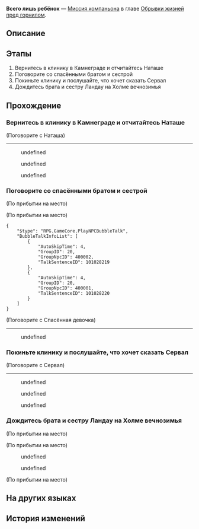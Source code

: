 {{Дополнить|Диалоги.}}
{{Миссия Инфобокс
|id              = 2011405
|Название        = 
|Изображение     = Миссия Освоения Всего лишь ребёнок.png
|Тип             = Миссия компаньона
|События         = 
|Глава           = Обрывки жизней пред горнилом
|Условия         = Завершена [[Миссия компаньона]] ''[[Всего лишь ребёнок]]''
|Персонажи       = Гепард; Наташа; Первопроходец; Сервал; Спасённая девочка; Спасённый мальчик
|СтартЛокация    = [[Ярило-VI]] — [[Клиника Наташи]]
|Локации         = Клиника Наташи
|Предыдущая      = 
|Следующая       = 
|Награды         = Опыт Освоения*350; Звёздный нефрит*60; Рецепт: Одноразовая кинетическая пушка*1 { text = Рецепт: Одноразовая кинетическая пушка }; Конденсированный эфир*5; Shield (Item)*200; "Frozen March"*1 { text = Frozen March }; Кредиты*25 000
}}
'''Всего лишь ребёнок''' — [[Миссия компаньона]] в главе [[Обрывки жизней пред горнилом]].

==Описание==
{{Описание|<!--официальное описание из Перекрёстка судеб-->}}

==Этапы==
# Вернитесь в клинику в Камнеграде и отчитайтесь Наташе
# Поговорите со спасёнными братом и сестрой
# Покиньте клинику и послушайте, что хочет сказать Сервал
# Дождитесь брата и сестру Ландау на Холме вечнозимья

==Прохождение==
{{Дополнить}}


===Вернитесь в клинику в Камнеграде и отчитайтесь Наташе===
{{Описание миссии|локация=Клиника Наташи|Оказалось, что именно старое видение Коколии послужило причиной вторжения монстров Фрагментума - и после того, как оно было разрушено, множество монстров, окопавшихся в скалах шахт, рассеялись. Кризис разрешён.<br />Гепард говорит, что ему нужно закончить дела в шахте. А вы с Сервал должны сообщить хорошие новости Наташе и Олегу, которые находятся за линией фронта.}}
{{Диалог Начало}}

;(Поговорите с Наташа)
----
<!--Unknown TalkSentence: 101028201-->
<!--Unknown TalkSentence: 101028202-->
<!--Unknown TalkSentence: 101028203-->
:{{Диалог|Стрелка}} undefined
:{{Диалог|Стрелка}} undefined
:{{Диалог|Стрелка}} undefined
{{Диалог Конец}}

===Поговорите со спасёнными братом и сестрой===
{{Описание миссии|локация=Клиника Наташи|Весть о победе разносится по улицам Камнеграда. Теперь пришло время вздохнуть с облегчением - пообщаться с беднягами, которых вы с Ландау спасли.}}
{{Диалог Начало}}
;(По прибытии на место)

;(По прибытии на место)
<pre>{
	"$type": "RPG.GameCore.PlayNPCBubbleTalk",
	"BubbleTalkInfoList": [
		{
			"AutoSkipTime": 4,
			"GroupID": 20,
			"GroupNpcID": 400002,
			"TalkSentenceID": 101028219
		},
		{
			"AutoSkipTime": 4,
			"GroupID": 20,
			"GroupNpcID": 400001,
			"TalkSentenceID": 101028220
		}
	]
}</pre>

;(Поговорите с Спасённая девочка)
----
<!--Unknown TalkSentence: 101028219-->
<!--Unknown TalkSentence: 101028220-->
:{{Диалог|Стрелка}} undefined
<!--Unknown TalkSentence: 101028222-->
<!--Unknown TalkSentence: 101028223-->
<!--Unknown TalkSentence: 101028224-->
{{Диалог Конец}}

===Покиньте клинику и послушайте, что хочет сказать Сервал===
{{Описание миссии|локация=Камнеград|Встреча с братом и сестрой, кажется, нашла отклик в сердцах семьи Ландау. Сервал хочет что-то сказать - послушайте её мысли у дверей клиники.}}
{{Диалог Начало}}

;(Поговорите с Сервал)
----
<!--Unknown TalkSentence: 101028248-->
<!--Unknown TalkSentence: 101028249-->
<!--Unknown TalkSentence: 101028250-->
<!--Unknown TalkSentence: 101028251-->
<!--Unknown TalkSentence: 101028252-->
<!--Unknown TalkSentence: 101028253-->
<!--Unknown TalkSentence: 101028254-->
<!--Unknown TalkSentence: 101028255-->
<!--Unknown TalkSentence: 101028256-->
<!--Unknown TalkSentence: 101028257-->
:{{Диалог|Стрелка}} undefined
:{{Диалог|Стрелка}} undefined
:{{Диалог|Стрелка}} undefined
{{Диалог Конец}}

===Дождитесь брата и сестру Ландау на Холме вечнозимья===
{{Описание миссии|локация=Холм вечнозимья|Сервал делает торжественное объявление для вас двоих - она решила пока не садиться на экспресс.<br />Честно говоря, вы догадывались, что она наверняка это скажет... но, похоже, она оставила на Холме вечнозимья некоторую недосказанность - узнайте, что у неё на уме прежде, чем отправиться к запечатанному Стелларону.}}
{{Диалог Начало}}
;(По прибытии на место)

;(По прибытии на место)
<!--Unknown TalkSentence: 201333401-->
<!--Unknown TalkSentence: 201333402-->
<!--Unknown TalkSentence: 201333403-->
<!--Unknown TalkSentence: 201333404-->
<!--Unknown TalkSentence: 201333405-->
:{{Диалог|Стрелка}} undefined
:<!--Unknown TalkSentence: 201333406-->
:<!--Unknown TalkSentence: 201333407-->
:<!--Unknown TalkSentence: 201333408-->
:<!--Unknown TalkSentence: 201333409-->
::{{tx}}
:{{Диалог|Стрелка}} undefined
:<!--Unknown TalkSentence: 201333408-->
:<!--Unknown TalkSentence: 201333409-->
::{{tx}}
<!--Unknown TalkSentence: 201333408-->
<!--Unknown TalkSentence: 201333409-->
:{{tx}}

;(По прибытии на место)
<!--Unknown TalkSentence: 201333401-->
{{Диалог Конец}}

==На других языках==
{{На других языках
|en   = Only A Child
|zhs  = 只是孩子
|zht  = 只是孩子
|ja   = まだ子供
|ko   = 그저 아이일 뿐
|es   = Éramos unos niños
|fr   = Que des enfants
|ru   = Всего лишь ребёнок
|th   = เพียงแค่เด็กที่ไร้เดียงสา
|vi   = Chỉ Là Trẻ Nhỏ
|de   = Nur ein Kind
|id   = Cuma Anak Kecil
|pt   = Só uma Criança
}}

==История изменений==
{{История изменений|2.7}}
